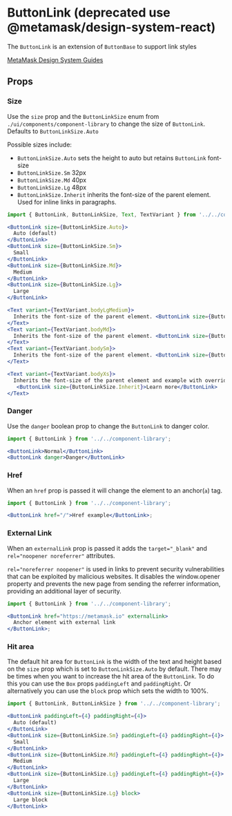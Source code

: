 

# ButtonLink (deprecated use @metamask/design-system-react)

The `ButtonLink` is an extension of `ButtonBase` to support link styles

[MetaMask Design System Guides](https://www.notion.so/MetaMask-Design-System-Guides-Design-f86ecc914d6b4eb6873a122b83c12940)

<Canvas>
  <Story id="components-componentlibrary-buttonlink--default-story" />
</Canvas>

## Props

<ArgsTable of={ButtonLink} />

### Size

Use the `size` prop and the `ButtonLinkSize` enum from `./ui/components/component-library` to change the size of `ButtonLink`. Defaults to `ButtonLinkSize.Auto`

Possible sizes include:

- `ButtonLinkSize.Auto` sets the height to auto but retains `ButtonLink` font-size
- `ButtonLinkSize.Sm` 32px
- `ButtonLinkSize.Md` 40px
- `ButtonLinkSize.Lg` 48px
- `ButtonLinkSize.Inherit` inherits the font-size of the parent element. Used for inline links in paragraphs.

<Canvas>
  <Story id="components-componentlibrary-buttonlink--size-story" />
</Canvas>

```jsx
import { ButtonLink, ButtonLinkSize, Text, TextVariant } from '../../component-library';

<ButtonLink size={ButtonLinkSize.Auto}>
  Auto (default)
</ButtonLink>
<ButtonLink size={ButtonLinkSize.Sm}>
  Small
</ButtonLink>
<ButtonLink size={ButtonLinkSize.Md}>
  Medium
</ButtonLink>
<ButtonLink size={ButtonLinkSize.Lg}>
  Large
</ButtonLink>

<Text variant={TextVariant.bodyLgMedium}>
  Inherits the font-size of the parent element. <ButtonLink size={ButtonLinkSize.Inherit}>Learn more</ButtonLink>
</Text>
<Text variant={TextVariant.bodyMd}>
  Inherits the font-size of the parent element. <ButtonLink size={ButtonLinkSize.Inherit}>Learn more</ButtonLink>
</Text>
<Text variant={TextVariant.bodySm}>
  Inherits the font-size of the parent element. <ButtonLink size={ButtonLinkSize.Inherit}>Learn more</ButtonLink>
</Text>

<Text variant={TextVariant.bodyXs}>
  Inherits the font-size of the parent element and example with override for a success color.
   <ButtonLink size={ButtonLinkSize.Inherit}>Learn more</ButtonLink>
</Text>
```

### Danger

Use the `danger` boolean prop to change the `ButtonLink` to danger color.

<Canvas>
  <Story id="components-componentlibrary-buttonlink--danger" />
</Canvas>

```jsx
import { ButtonLink } from '../../component-library';

<ButtonLink>Normal</ButtonLink>
<ButtonLink danger>Danger</ButtonLink>
```

### Href

When an `href` prop is passed it will change the element to an anchor(`a`) tag.

<Canvas>
  <Story id="components-componentlibrary-buttonlink--href" />
</Canvas>

```jsx
import { ButtonLink } from '../../component-library';

<ButtonLink href="/">Href example</ButtonLink>;
```

### External Link

When an `externalLink` prop is passed it adds the `target="_blank"` and `rel="noopener noreferrer"` attributes.

`rel="noreferrer noopener"` is used in links to prevent security vulnerabilities that can be exploited by malicious websites. It disables the window.opener property and prevents the new page from sending the referrer information, providing an additional layer of security.

<Canvas>
  <Story id="components-componentlibrary-buttonlink--external-link" />
</Canvas>

```jsx
import { ButtonLink } from '../../component-library';

<ButtonLink href="https://metamask.io" externalLink>
  Anchor element with external link
</ButtonLink>;
```

### Hit area

The default hit area for `ButtonLink` is the width of the text and height based on the `size` prop which is set to `ButtonLinkSize.Auto` by default. There may be times when you want to increase the hit area of the `ButtonLink`. To do this you can use the `Box` props `paddingLeft` and `paddingRight`. Or alternatively you can use the `block` prop which sets the width to 100%.

<Canvas>
  <Story id="components-componentlibrary-buttonlink--hit-area" />
</Canvas>

```jsx
import { ButtonLink, ButtonLinkSize } from '../../component-library';

<ButtonLink paddingLeft={4} paddingRight={4}>
  Auto (default)
</ButtonLink>
<ButtonLink size={ButtonLinkSize.Sm} paddingLeft={4} paddingRight={4}>
  Small
</ButtonLink>
<ButtonLink size={ButtonLinkSize.Md} paddingLeft={4} paddingRight={4}>
  Medium
</ButtonLink>
<ButtonLink size={ButtonLinkSize.Lg} paddingLeft={4} paddingRight={4}>
  Large
</ButtonLink>
<ButtonLink size={ButtonLinkSize.Lg} block>
  Large block
</ButtonLink>
```
